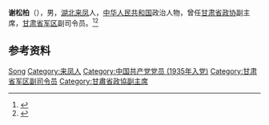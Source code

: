 '''谢松柏'''（{{bd|1915年|1月|2008年|1月17日}}），男，[[湖北|湖北]][[来凤|来凤]]人，[[中华人民共和国|中华人民共和国]]政治人物，曾任[[甘肃省政协|甘肃省政协]]副主席，[[甘肃省军区|甘肃省军区]]副司令员。<ref>{{Cite web|title=谢松柏同志逝世|url=http://mil.news.sina.com.cn/2008-03-18/0615490560.html|accessdate=2020-08-30|work=解放军报}}</ref><ref>{{Cite book|title=中华人民共和国职官志|author=何虎生, 李耀东, 向常福主编|publisher=中国社会出版社|year=2003|isbn=9787800883934|location=北京|pages=}}</ref>

== 参考资料 ==
{{reflist}}

{{中国人物小作品}}

{{Authority control}}
{{DEFAULTSORT:Xie谢}}
[[Category:谢姓|Song]]
[[Category:来凤人|Category:来凤人]]
[[Category:中国共产党党员_(1935年入党)|Category:中国共产党党员 (1935年入党)]]
[[Category:甘肃省军区副司令员|Category:甘肃省军区副司令员]]
[[Category:甘肅省政協副主席|Category:甘肅省政協副主席]]